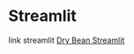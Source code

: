# Streamlit {.unnumbered}

link streamlit <a href = 'https://drybean-iphrt2bif8qjkvxwfuw5ez.streamlit.app/'> Dry Bean Streamlit </a>



\mainmatter